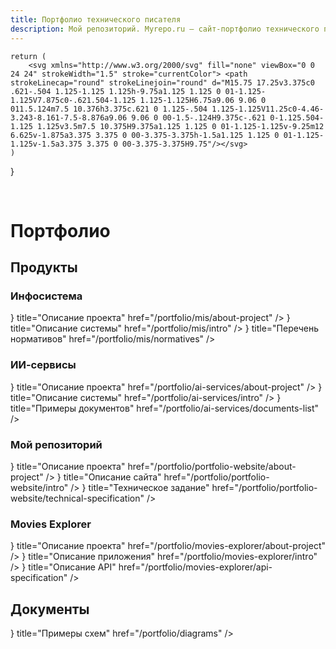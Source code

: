 ```yaml
---
title: Портфолио технического писателя
description: Мой репозиторий. Myrepo.ru – сайт-портфолио технического писателя
---
```



	return (
		<svg xmlns="http://www.w3.org/2000/svg"	fill="none"	viewBox="0 0 24 24" strokeWidth="1.5" stroke="currentColor"> <path	strokeLinecap="round" strokeLinejoin="round" d="M15.75 17.25v3.375c0 .621-.504 1.125-1.125 1.125h-9.75a1.125 1.125 0 01-1.125-1.125V7.875c0-.621.504-1.125 1.125-1.125H6.75a9.06 9.06 0 011.5.124m7.5 10.376h3.375c.621 0 1.125-.504 1.125-1.125V11.25c0-4.46-3.243-8.161-7.5-8.876a9.06 9.06 0 00-1.5-.124H9.375c-.621 0-1.125.504-1.125 1.125v3.5m7.5 10.375H9.375a1.125 1.125 0 01-1.125-1.125v-9.25m12 6.625v-1.875a3.375 3.375 0 00-3.375-3.375h-1.5a1.125 1.125 0 01-1.125-1.125v-1.5a3.375 3.375 0 00-3.375-3.375H9.75"/></svg>
	)
}

<br />

# Портфолио

## Продукты

### Инфосистема

<Cards>
	<Cards.Card 
		icon={<IconSvg />}
		title="Описание проекта"
		href="/portfolio/mis/about-project"
  />
	<Cards.Card 
		icon={<IconSvg />}
		title="Описание системы"
		href="/portfolio/mis/intro"
  />
	<Cards.Card 
		icon={<IconSvg />}
		title="Перечень нормативов"
		href="/portfolio/mis/normatives"
  />
</Cards>

### ИИ-сервисы

<Cards>
	<Cards.Card 
		icon={<IconSvg />}
		title="Описание проекта"
		href="/portfolio/ai-services/about-project"
  />
	<Cards.Card 
		icon={<IconSvg />}
		title="Описание системы"
		href="/portfolio/ai-services/intro"
  />
	<Cards.Card 
		icon={<IconSvg />}
		title="Примеры документов"
		href="/portfolio/ai-services/documents-list"
  />
</Cards>

### Мой репозиторий

<Cards>
	<Cards.Card 
		icon={<IconSvg />}
		title="Описание проекта"
		href="/portfolio/portfolio-website/about-project"
  />
	<Cards.Card 
		icon={<IconSvg />}
		title="Описание сайта"
		href="/portfolio/portfolio-website/intro"
  />
	<Cards.Card 
		icon={<IconSvg />}
		title="Техническое задание"
		href="/portfolio/portfolio-website/technical-specification"
  />
</Cards>

### Movies Explorer

<Cards>
	<Cards.Card 
		icon={<IconSvg />}
		title="Описание проекта"
		href="/portfolio/movies-explorer/about-project"
  />
	<Cards.Card 
		icon={<IconSvg />}
		title="Описание приложения"
		href="/portfolio/movies-explorer/intro"
  />
	<Cards.Card 
		icon={<IconSvg />}
		title="Описание API"
		href="/portfolio/movies-explorer/api-specification"
  />
</Cards>

## Документы

<Cards>
	<Cards.Card 
		icon={<IconSvg />}
		title="Примеры схем"
		href="/portfolio/diagrams"
  />
</Cards>